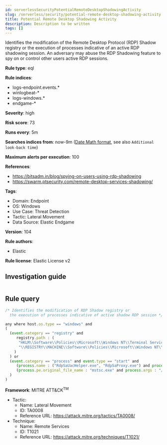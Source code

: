 ```yaml
---
id: serverlessSecurityPotentialRemoteDesktopShadowingActivity
slug: /serverless/security/potential-remote-desktop-shadowing-activity
title: Potential Remote Desktop Shadowing Activity
description: Description to be written
tags: []
---
```


<div id="potential-remote-desktop-shadowing-activity"></div>

Identifies the modification of the Remote Desktop Protocol (RDP) Shadow registry or the execution of processes indicative of an active RDP shadowing session. An adversary may abuse the RDP Shadowing feature to spy on or control other users active RDP sessions.

**Rule type**: eql

**Rule indices**: 

* logs-endpoint.events.*
* winlogbeat-*
* logs-windows.*
* endgame-*

**Severity**: high

**Risk score**: 73

**Runs every**: 5m

**Searches indices from**: now-9m ([Date Math format](((ref))/common-options.html#date-math), see also <DocLink id="serverlessSecurityRulesUiCreate" section="set-the-rules-schedule">`Additional look-back time`</DocLink>)

**Maximum alerts per execution**: 100

**References**: 

* https://bitsadm.in/blog/spying-on-users-using-rdp-shadowing
* https://swarm.ptsecurity.com/remote-desktop-services-shadowing/

**Tags**: 

* Domain: Endpoint
* OS: Windows
* Use Case: Threat Detection
* Tactic: Lateral Movement
* Data Source: Elastic Endgame

**Version**: 104

**Rule authors**: 

* Elastic

**Rule license**: Elastic License v2

## Investigation guide

```markdown

```

## Rule query

```js
/* Identifies the modification of RDP Shadow registry or
  the execution of processes indicative of active shadow RDP session */

any where host.os.type == "windows" and
(
  (event.category == "registry" and
     registry.path : (
      "HKLM\\Software\\Policies\\Microsoft\\Windows NT\\Terminal Services\\Shadow",
      "\\REGISTRY\\MACHINE\\Software\\Policies\\Microsoft\\Windows NT\\Terminal Services\\Shadow"
    )
  ) or
  (event.category == "process" and event.type == "start" and
     (process.name : ("RdpSaUacHelper.exe", "RdpSaProxy.exe") and process.parent.name : "svchost.exe") or
     (process.pe.original_file_name : "mstsc.exe" and process.args : "/shadow:*")
  )
)

```

**Framework**: MITRE ATT&CK<sup>TM</sup>

* Tactic:
    * Name: Lateral Movement
    * ID: TA0008
    * Reference URL: https://attack.mitre.org/tactics/TA0008/
* Technique:
    * Name: Remote Services
    * ID: T1021
    * Reference URL: https://attack.mitre.org/techniques/T1021/

